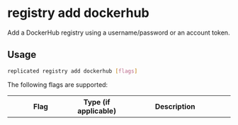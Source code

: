 
# registry add dockerhub

Add a DockerHub registry using a username/password or an account token.

## Usage

```bash
replicated registry add dockerhub [flags]
```
The following flags are supported:

<table>
  <tr>
    <th width="30%">Flag</th>
    <th width="20%">Type (if applicable)</th>
    <th width="50%">Description</th>
  </tr>
  <App/>
  <AuthType/>
  <Help/>
  <Password/>
  <PasswordStdin/>
  <SkipValidation/>
  <Token/>
  <TokenStdin/>
  <Username/>
</table>
